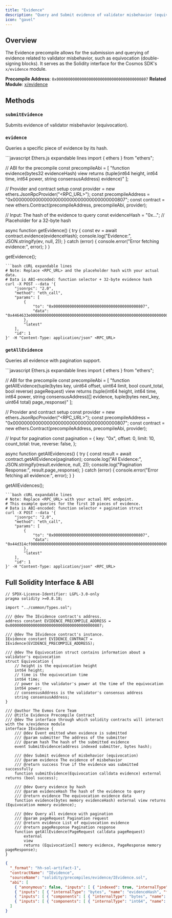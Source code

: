 ```yaml
---
title: "Evidence"
description: "Query and Submit evidence of validator misbehavior (equivocation)"
icon: "gavel"
---
```


## Overview

The Evidence precompile allows for the submission and querying of evidence related to validator misbehavior, such as equivocation (double-signing blocks). It serves as the Solidity interface for the Cosmos SDK's `x/evidence` module.

**Precompile Address**: `0x0000000000000000000000000000000000000807`
**Related Module**: [x/evidence](https://docs.cosmos.network/main/modules/evidence)

## Methods

### `submitEvidence`
Submits evidence of validator misbehavior (equivocation).

### `evidence`
Queries a specific piece of evidence by its hash.

<CodeGroup>
```javascript Ethers.js expandable lines
import { ethers } from "ethers";

// ABI for the precompile
const precompileAbi = [
  "function evidence(bytes32 evidenceHash) view returns (tuple(int64 height, int64 time, int64 power, string consensusAddress) evidence)"
];

// Provider and contract setup
const provider = new ethers.JsonRpcProvider("<RPC_URL>");
const precompileAddress = "0x0000000000000000000000000000000000000807";
const contract = new ethers.Contract(precompileAddress, precompileAbi, provider);

// Input: The hash of the evidence to query
const evidenceHash = "0x..."; // Placeholder for a 32-byte hash

async function getEvidence() {
  try {
    const ev = await contract.evidence(evidenceHash);
    console.log("Evidence:", JSON.stringify(ev, null, 2));
  } catch (error) {
    console.error("Error fetching evidence:", error);
  }
}

getEvidence();
```
```bash cURL expandable lines
# Note: Replace <RPC_URL> and the placeholder hash with your actual data.
# Data is ABI-encoded: function selector + 32-byte evidence hash
curl -X POST --data '{
    "jsonrpc": "2.0",
    "method": "eth_call",
    "params": [
        {
            "to": "0x0000000000000000000000000000000000000807",
            "data": "0x4464633e00000000000000000000000000000000000000000000000000000000000000200000000000000000000000000000000000000000000000000000000000000020"
        },
        "latest"
    ],
    "id": 1
}' -H "Content-Type: application/json" <RPC_URL>
```
</CodeGroup>

### `getAllEvidence`
Queries all evidence with pagination support.

<CodeGroup>
```javascript Ethers.js expandable lines
import { ethers } from "ethers";

// ABI for the precompile
const precompileAbi = [
  "function getAllEvidence(tuple(bytes key, uint64 offset, uint64 limit, bool count_total, bool reverse) pageRequest) view returns (tuple(int64 height, int64 time, int64 power, string consensusAddress)[] evidence, tuple(bytes next_key, uint64 total) page_response)"
];

// Provider and contract setup
const provider = new ethers.JsonRpcProvider("<RPC_URL>");
const precompileAddress = "0x0000000000000000000000000000000000000807";
const contract = new ethers.Contract(precompileAddress, precompileAbi, provider);

// Input for pagination
const pagination = {
  key: "0x",
  offset: 0,
  limit: 10,
  count_total: true,
  reverse: false,
};

async function getAllEvidences() {
  try {
    const result = await contract.getAllEvidence(pagination);
    console.log("All Evidence:", JSON.stringify(result.evidence, null, 2));
    console.log("Pagination Response:", result.page_response);
  } catch (error) {
    console.error("Error fetching all evidence:", error);
  }
}

getAllEvidences();
```
```bash cURL expandable lines
# Note: Replace <RPC_URL> with your actual RPC endpoint.
# This example queries for the first 10 pieces of evidence.
# Data is ABI-encoded: function selector + pagination struct
curl -X POST --data '{
    "jsonrpc": "2.0",
    "method": "eth_call",
    "params": [
        {
            "to": "0x0000000000000000000000000000000000000807",
            "data": "0x44d314cf0000000000000000000000000000000000000000000000000000000000000020000000000000000000000000000000000000000000000000000000000000000000000000000000000000000000000000000000000000000000000000000000a000000000000000000000000000000000000000000000000000000000000000010000000000000000000000000000000000000000000000000000000000000000"
        },
        "latest"
    ],
    "id": 1
}' -H "Content-Type: application/json" <RPC_URL>
```
</CodeGroup>

## Full Solidity Interface & ABI

```solidity title="Evidence Solidity Interface" lines expandable
// SPDX-License-Identifier: LGPL-3.0-only
pragma solidity >=0.8.18;

import "../common/Types.sol";

/// @dev The IEvidence contract's address.
address constant EVIDENCE_PRECOMPILE_ADDRESS = 0x0000000000000000000000000000000000000807;

/// @dev The IEvidence contract's instance.
IEvidence constant EVIDENCE_CONTRACT = IEvidence(EVIDENCE_PRECOMPILE_ADDRESS);

/// @dev The Equivocation struct contains information about a validator's equivocation
struct Equivocation {
    // height is the equivocation height
    int64 height;
    // time is the equivocation time
    int64 time;
    // power is the validator's power at the time of the equivocation
    int64 power;
    // consensusAddress is the validator's consensus address
    string consensusAddress;
}

/// @author The Evmos Core Team
/// @title Evidence Precompile Contract
/// @dev The interface through which solidity contracts will interact with the x/evidence module
interface IEvidence {
    /// @dev Event emitted when evidence is submitted
    /// @param submitter The address of the submitter
    /// @param hash The hash of the submitted evidence
    event SubmitEvidence(address indexed submitter, bytes hash);

    /// @dev Submit evidence of misbehavior (equivocation)
    /// @param evidence The evidence of misbehavior
    /// @return success True if the evidence was submitted successfully
    function submitEvidence(Equivocation calldata evidence) external returns (bool success);

    /// @dev Query evidence by hash
    /// @param evidenceHash The hash of the evidence to query
    /// @return evidence The equivocation evidence data
    function evidence(bytes memory evidenceHash) external view returns (Equivocation memory evidence);

    /// @dev Query all evidence with pagination
    /// @param pageRequest Pagination request
    /// @return evidence List of equivocation evidence
    /// @return pageResponse Pagination response
    function getAllEvidence(PageRequest calldata pageRequest)
        external
        view
        returns (Equivocation[] memory evidence, PageResponse memory pageResponse);
}
```

```json title="Evidence ABI" lines expandable
{
  "_format": "hh-sol-artifact-1",
  "contractName": "IEvidence",
  "sourceName": "solidity/precompiles/evidence/IEvidence.sol",
  "abi": [
    { "anonymous": false, "inputs": [ { "indexed": true, "internalType": "address", "name": "submitter", "type": "address" }, { "indexed": false, "internalType": "bytes", "name": "hash", "type": "bytes" } ], "name": "SubmitEvidence", "type": "event" },
    { "inputs": [ { "internalType": "bytes", "name": "evidenceHash", "type": "bytes" } ], "name": "evidence", "outputs": [ { "components": [ { "internalType": "int64", "name": "height", "type": "int64" }, { "internalType": "int64", "name": "time", "type": "int64" }, { "internalType": "int64", "name": "power", "type": "int64" }, { "internalType": "string", "name": "consensusAddress", "type": "string" } ], "internalType": "struct Equivocation", "name": "evidence", "type": "tuple" } ], "stateMutability": "view", "type": "function" },
    { "inputs": [ { "components": [ { "internalType": "bytes", "name": "key", "type": "bytes" }, { "internalType": "uint64", "name": "offset", "type": "uint64" }, { "internalType": "uint64", "name": "limit", "type": "uint64" }, { "internalType": "bool", "name": "countTotal", "type": "bool" }, { "internalType": "bool", "name": "reverse", "type": "bool" } ], "internalType": "struct PageRequest", "name": "pageRequest", "type": "tuple" } ], "name": "getAllEvidence", "outputs": [ { "components": [ { "internalType": "int64", "name": "height", "type": "int64" }, { "internalType": "int64", "name": "time", "type": "int64" }, { "internalType": "int64", "name": "power", "type": "int64" }, { "internalType": "string", "name": "consensusAddress", "type": "string" } ], "internalType": "struct Equivocation[]", "name": "evidence", "type": "tuple[]" }, { "components": [ { "internalType": "bytes", "name": "nextKey", "type": "bytes" }, { "internalType": "uint64", "name": "total", "type": "uint64" } ], "internalType": "struct PageResponse", "name": "pageResponse", "type": "tuple" } ], "stateMutability": "view", "type": "function" },
    { "inputs": [ { "components": [ { "internalType": "int64", "name": "height", "type": "int64" }, { "internalType": "int64", "name": "time", "type": "int64" }, { "internalType": "int64", "name": "power", "type": "int64" }, { "internalType": "string", "name": "consensusAddress", "type": "string" } ], "internalType": "struct Equivocation", "name": "evidence", "type": "tuple" } ], "name": "submitEvidence", "outputs": [ { "internalType": "bool", "name": "success", "type": "bool" } ], "stateMutability": "nonpayable", "type": "function" }
  ]
}
```
